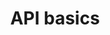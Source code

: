 ---
title: "API basics"
description: "An overview of what APIs are and how to interact with them"
---